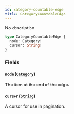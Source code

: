 ```yaml
---
id: category-countable-edge
title: CategoryCountableEdge
---
```


No description

```graphql
type CategoryCountableEdge {
  node: Category!
  cursor: String!
}
```

### Fields

#### `node` ([`Category`](../../../developer/api-reference/objects/category))

The item at the end of the edge.

#### `cursor` ([`String`](../../../developer/api-reference/scalars/string))

A cursor for use in pagination.
